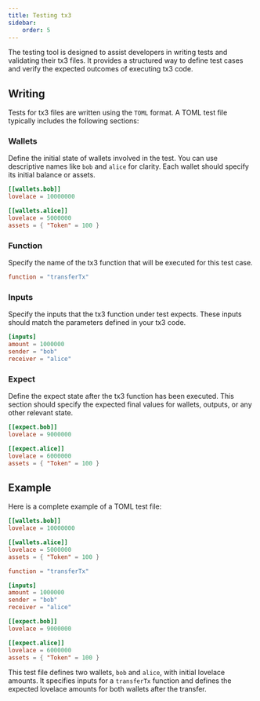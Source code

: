 ```yaml
---
title: Testing tx3
sidebar:
    order: 5
---
```


The testing tool is designed to assist developers in writing tests and validating their tx3 files.
It provides a structured way to define test cases and verify the expected outcomes of executing tx3 code. 

## Writing

Tests for tx3 files are written using the `TOML` format. A TOML test file typically includes the following sections:

### Wallets

Define the initial state of wallets involved in the test. You can use descriptive names like `bob` and `alice` for clarity. Each wallet should specify its initial balance or assets.

```toml
[[wallets.bob]]
lovelace = 10000000

[[wallets.alice]]
lovelace = 5000000
assets = { "Token" = 100 }
```

### Function

Specify the name of the tx3 function that will be executed for this test case.

```toml
function = "transferTx"
```

### Inputs

Specify the inputs that the tx3 function under test expects. These inputs should match the parameters defined in your tx3 code.

```toml
[inputs]
amount = 1000000
sender = "bob"
receiver = "alice"
```

### Expect

Define the expect state after the tx3 function has been executed. This section should specify the expected final values for wallets, outputs, or any other relevant state.

```toml
[[expect.bob]]
lovelace = 9000000

[[expect.alice]]
lovelace = 6000000
assets = { "Token" = 100 }
```

## Example

Here is a complete example of a TOML test file:

```toml
[[wallets.bob]]
lovelace = 10000000

[[wallets.alice]]
lovelace = 5000000
assets = { "Token" = 100 }

function = "transferTx"

[inputs]
amount = 1000000
sender = "bob"
receiver = "alice"

[[expect.bob]]
lovelace = 9000000

[[expect.alice]]
lovelace = 6000000
assets = { "Token" = 100 }
```

This test file defines two wallets, `bob` and `alice`, with initial lovelace amounts. It specifies inputs for a `transferTx` function and defines the expected lovelace amounts for 
both wallets after the transfer.
